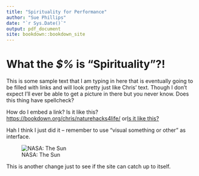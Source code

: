 ```yaml
---
title: "Spirituality for Performance"
author: "Sue Phillips"
date: "`r Sys.Date()`"
output: pdf_document
site: bookdown::bookdown_site
---
```


# What the *\$%* is "Spirituality"?!

This is some sample text that I am typing in here that is eventually going to be filled with links and will look pretty just like Chris' text. Though I don't expect I'll ever be able to get a picture in there but you never know. Does this thing have spellcheck?

How do I embed a link? Is it like this? <https://bookdown.org/chris/naturehacks4life/> or[Is it like this?](https://bookdown.org/chris/naturehacks4life/)

Hah I think I just did it -- remember to use "visual something or other" as interface.

![NASA: The Sun](https://en.wikipedia.org/wiki/File:The_Sun_by_the_Atmospheric_Imaging_Assembly_of_NASA%2527s_Solar_Dynamics_Observatory_-_20100819.jpg#/media/File:The_Sun_by_the_Atmospheric_Imaging_Assembly_of_NASA's_Solar_Dynamics_Observatory_-_20100819.jpg)

This is another change just to see if the site can catch up to itself.
